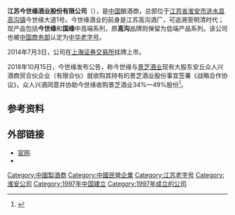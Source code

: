 {{refimprove|time=2018-12-13T09:50:27+00:00}}
{{Infobox_Company 
| company_name   =  江苏今世缘酒业股份有限公司
| company_name_en  = Jiangsu King's Luck Brewery Joint-Stock Co., Ltd
| company_logo   = [[File:Jinshiyuan.jpg|300px]]
| company_type   = [[上市公司|上市公司]]
| company_slogan = 今世有缘 相伴永远
| foundation     = 1997年12月23日<ref>{{Cite web |url=http://www.jsgsj.gov.cn:60101/keyLicense/templet/Company10-60.jsp |title=企业法人营业执照 |accessdate=2014-08-02 |archive-date=2014-06-06 |archive-url=https://web.archive.org/web/20140606162634/http://www.jsgsj.gov.cn:60101/keyLicense/templet/Company10-60.jsp |dead-url=no }}</ref>
| location       = {{CHN}}[[江苏省|江苏省]][[淮安市|淮安市]][[涟水县|涟水县]][[高沟镇|高沟镇]]今世缘大道1号
| chairman     = 周素明
| industry       = [[酿酒业|酿酒业]]
| products       = 白酒
| website = http://www.jinshiyuan.com.cn/
}}
'''江苏今世缘酒业股份有限公司'''（{{sse|603369}}），是[[中国|中国]]酿酒商，总部位于[[江苏省|江苏省]][[淮安市|淮安市]][[涟水县|涟水县]][[高沟镇|高沟镇]]今世缘大道1号。今世缘酒业的前身是江苏高沟酒厂，可追溯至明清时代；现产品包括'''今世缘'''和'''国缘'''中高端系列，原'''高沟'''品牌则保留为低端产品系列。该公司也被[[中国商务部|中国商务部]]认定为[[中华老字号|中华老字号]]。

2014年7月3日，公司在[[上海证券交易所|上海证券交易所]]挂牌上市。

2018年10月15日，今世缘发布公告，称今世缘与[[景芝酒业|景芝酒业]]现有大股东安丘众人兴酒商贸合伙企业（有限合伙）就收购其持有的景芝酒业股份事宜签署《战略合作协议》，众人兴酒同意并协助今世缘收购景芝酒业34%—49%股份<ref>{{Cite web |url=https://finance.sina.com.cn/stock/newstock/2018-10-18/doc-ihmhafis3268750.shtml |title=景芝酒业放弃独立IPO 联姻今世缘实现“全国化” |accessdate=2018-10-18 |archive-date=2018-10-18 |archive-url=https://web.archive.org/web/20181018122306/https://finance.sina.com.cn/stock/newstock/2018-10-18/doc-ihmhafis3268750.shtml |dead-url=no }}</ref>。

==参考资料==
{{reflist}}

==外部链接==
*[http://www.jinshiyuan.com.cn/ 官网]{{Wayback|url=http://www.jinshiyuan.com.cn/ |date=20201028135322 }}
*{{sinaweibo|jiangsujinshiyuan}}

[[Category:中國製酒商|Category:中國製酒商]]
[[Category:中國民營企業|Category:中國民營企業]]
[[Category:江苏老字号|Category:江苏老字号]]
[[Category:淮安公司|Category:淮安公司]]
[[Category:1997年中国建立|Category:1997年中国建立]]
[[Category:1997年成立的公司|Category:1997年成立的公司]]